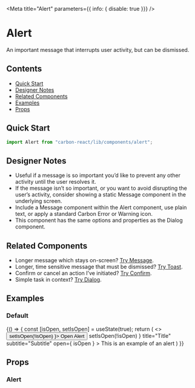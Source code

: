 

<Meta
  title="Alert"
  parameters={{ info: { disable: true }}}
/>

# Alert
An important message that interrupts user activity, but can be dismissed.

## Contents
- [Quick Start](#quick-start)
- [Designer Notes](#designer-notes)
- [Related Components](#related-components)
- [Examples](#examples)
- [Props](#props)

## Quick Start

```javascript
import Alert from "carbon-react/lib/components/alert";
```

## Designer Notes
- Useful if a message is so important you’d like to prevent any other activity until the user resolves it.
- If the message isn’t so important, or you want to avoid disrupting the user’s activity, consider showing a static Message component in the underlying screen.
- Include a Message component within the Alert component, use plain text, or apply a standard Carbon Error or Warning icon.
- This component has the same options and properties as the Dialog component.

## Related Components
- Longer message which stays on-screen? [Try Message](/?path=/docs/message--default-story "Try Message").
- Longer, time sensitive message that must be dismissed? [Try Toast](/?path=/docs/design-system-toast--default-story "Try Toast").
- Confirm or cancel an action I’ve initiated? [Try Confirm](/?path=/docs/confirm--default-story "Try Confirm").
- Simple task in context? [Try Dialog](/?path=/docs/dialog--default-story "Try Dialog").

## Examples 

### Default

<Preview>
  <Story name="default" parameters={{ chromatic: { disable: true }}}>
    {() => {
      const [isOpen, setIsOpen] = useState(true);
      return (
        <>
          <Button onClick={ () => setIsOpen(!isOpen) }>
            Open Alert
          </Button>
          <Alert
            onCancel={ () => setIsOpen(!isOpen) }
            title="Title"
            subtitle="Subtitle"
            open={ isOpen }
          >
            This is an example of an alert
          </Alert>
        </>
      )
    }}
  </Story>
</Preview>

## Props

### Alert

<Props of={Alert} />
